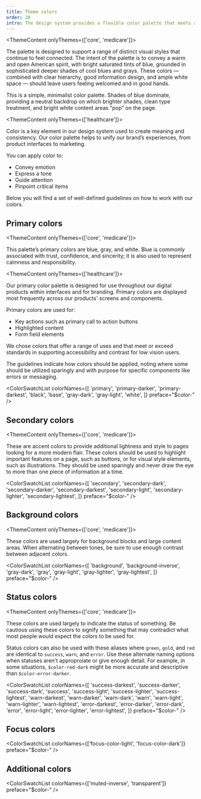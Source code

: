 ```yaml
---
title: Theme colors
order: 20
intro: The design system provides a flexible color palette that meets accessible color contrast requirements.
---
```


<ThemeContent onlyThemes={['core', 'medicare']}>

The palette is designed to support a range of distinct visual styles that continue to feel connected. The intent of the palette is to convey a warm and open American spirit, with bright saturated tints of blue, grounded in sophisticated deeper shades of cool blues and grays. These colors — combined with clear hierarchy, good information design, and ample white space — should leave users feeling welcomed and in good hands.

This is a simple, minimalist color palette. Shades of blue dominate, providing a neutral backdrop on which brighter shades, clean type treatment, and bright white content areas “pop” on the page.

</ThemeContent>


<ThemeContent onlyThemes={['healthcare']}>

Color is a key element in our design system used to create meaning and consistency. Our color palette helps to unify our brand’s experiences, from product interfaces to marketing. 

You can apply color to:

- Convey emotion
- Express a tone
- Guide attention
- Pinpoint critical items

Below you will find a set of well-defined guidelines on how to work with our colors.

</ThemeContent>


## Primary colors


<ThemeContent onlyThemes={['core', 'medicare']}>

This palette’s primary colors are blue, gray, and white. Blue is commonly associated with trust, confidence, and sincerity; it is also used to represent calmness and responsibility.

</ThemeContent>

<ThemeContent onlyThemes={['healthcare']}>

Our primary color palette is designed for use throughout our digital products within interfaces and for branding. Primary colors are displayed most frequently across our products' screens and components.

Primary colors are used for:

- Key actions such as primary call to action buttons
- Highlighted content
- Form field elements

We chose colors that offer a range of uses and that meet or exceed standards in supporting accessibility and contrast for low vision users.


The guidelines indicate how colors should be applied, noting where some should be utilized sparingly and with purpose for specific components like errors or messaging.

</ThemeContent>

<ColorSwatchList
  colorNames={[
    'primary',
    'primary-darker',
    'primary-darkest',
    'black',
    'base',
    'gray-dark',
    'gray-light',
    'white',
  ]}
  preface="$color-"
/>

## Secondary colors

<ThemeContent onlyThemes={['core', 'medicare']}>

These are accent colors to provide additional lightness and style to pages looking for a more modern flair. These colors should be used to highlight important features on a page, such as buttons, or for visual style elements, such as illustrations. They should be used sparingly and never draw the eye to more than one piece of information at a time.

</ThemeContent>

<ColorSwatchList
  colorNames={[
    'secondary',
    'secondary-dark',
    'secondary-darker',
    'secondary-darkest',
    'secondary-light',
    'secondary-lighter',
    'secondary-lightest',
  ]}
  preface="$color-"
/>

## Background colors

<ThemeContent onlyThemes={['core', 'medicare']}>

These colors are used largely for background blocks and large content areas. When alternating between tones, be sure to use enough contrast between adjacent colors.

</ThemeContent>

<ColorSwatchList
  colorNames={[
    'background',
    'background-inverse',
    'gray-dark',
    'gray',
    'gray-light',
    'gray-lighter',
    'gray-lightest',
  ]}
  preface="$color-"
/>

## Status colors

<ThemeContent onlyThemes={['core', 'medicare']}>

These colors are used largely to indicate the status of something.
Be cautious using these colors to signify something that may contradict what most people would expect the colors to be used for.

Status colors can also be used with these aliases where `green`, `gold`, and `red` are identical to `success`, `warn`, and `error`. Use these alternate naming options when statuses aren't approproiate or give enough detail. For example, in some situations, `$color-red-dark` might be more accurate and descriptive than `$color-error-darker`.

</ThemeContent>

<ColorSwatchList
  colorNames={[
    'success-darkest',
    'success-darker',
    'success-dark',
    'success',
    'success-light',
    'success-lighter',
    'success-lightest',
    'warn-darkest',
    'warn-darker',
    'warn-dark',
    'warn',
    'warn-light',
    'warn-lighter',
    'warn-lightest',
    'error-darkest',
    'error-darker',
    'error-dark',
    'error',
    'error-light',
    'error-lighter',
    'error-lightest',
  ]}
  preface="$color-"
/>

## Focus colors

<ColorSwatchList colorNames={['focus-color-light', 'focus-color-dark']} preface="$color-" />

## Additional colors

<ColorSwatchList colorNames={['muted-inverse', 'transparent']} preface="$color-" />

